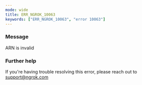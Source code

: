 ```yaml
---
mode: wide
title: ERR_NGROK_10063
keywords: ["ERR_NGROK_10063", "error 10063"]
---
```



### Message

ARN is invalid

<ErrorDetails />

### Further help

If you're having trouble resolving this error, please reach out to [support@ngrok.com](mailto:support@ngrok.com?subject=Help%20with%20ERR_NGROK_10063)
